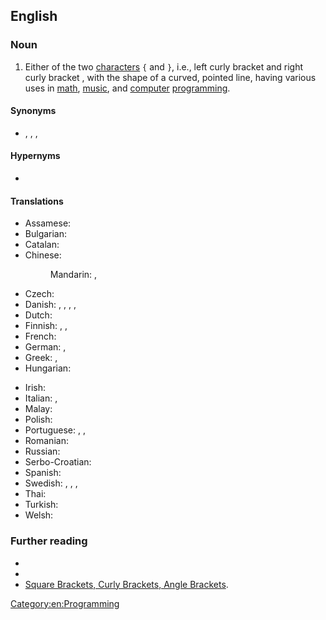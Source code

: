 ==English==
{{wp}}

===Noun===
{{en-noun}}

# Either of the two [[character]]s <code>{</code> and <code>}</code>, i.e., left curly bracket '''{{unsupported|left curly bracket}}''' and right curly bracket '''{{unsupported|right curly bracket}}''', with the shape of a curved, pointed line, having various uses in [[math]], [[music]], and [[computer]] [[programming]].

====Synonyms====
* {{l|en|accolade}}, {{l|en|brace}}, {{l|en|curly brace}}, {{l|en|hooked bracket}}

====Hypernyms====
* {{l|en|bracket}}

====Translations====
{{trans-top|either of the two characters: “{” and “}”}}
* Assamese: {{t|as|মাজু বন্ধনী}}
* Bulgarian: {{t|bg|голяма скоба}}
* Catalan: {{t+|ca|clau|f}}
* Chinese:
*: Mandarin: {{t|cmn|波形括號|sc=Hani}}, {{t|cmn|波形括号|tr=bōxíng kuòhào|sc=Hani}}
* Czech: {{t|cs|složená závorka|f}}
* Danish: {{t|da|tuborgklamme|c}}, {{t|da|tuborgparentes|c}}, {{t|da|krøllet parentes|c}}, {{t|da|akkolade|c}}, {{t|da|tuborg|c}}
* Dutch: {{t+|nl|accolade}}
* Finnish: {{t+|fi|aaltosulje}}, {{t+|fi|aaltosulku}}, {{t|fi|aaltosulkumerkki}}
* French: {{t+|fr|accolade|f}}
* German: {{t|de|geschweifte Klammer|f}}, {{t|de|Schweifklammer|f}}
* Greek: {{t+|el|μύστακας|m}}, {{t+|el|άγκιστρο|n}}
* Hungarian: {{t+|hu|kapcsos zárójel}}
{{trans-mid}}
* Irish: {{t|ga|lúibín slabhrach|m}}
* Italian: {{t|it|parentesi graffa}}, {{t+|it|graffa}}
* Malay: {{t|ms|tanda kurung dakap}}
* Polish: {{t+|pl|klamra|f}}
* Portuguese: {{t+|pt|chave|f}}, {{t+|pt|chaveta|f}} {{qualifier|mathematics}}, {{t+|pt|colchete|m}}
* Romanian: {{t+|ro|acoladă|f}}
* Russian: {{t|ru|фигу́рная ско́бка|f}}
* Serbo-Croatian: {{t|sh|vitičasta zagrada|f}}
* Spanish: {{t+|es|llave|f}}
* Swedish: {{t+|sv|klammerparentes|c}}, {{t|sv|måsvingeparentes|c}}, {{t+|sv|krullparentes|c}}, {{t+|sv|måsvinge|c}}
* Thai: {{t|th|ปีกกา}}
* Turkish: {{t|tr|küme parantezi}}
* Welsh: {{t|cy|bach cyrliog|m}}
{{trans-bottom}}

===Further reading===
* {{pedia}}
* {{R:OneLook}}
* [http://www.scribendi.com/advice/square_brackets_curly_brackets_angle_brackets.en.html Square Brackets, Curly Brackets, Angle Brackets].

[[Category:en:Programming]]
